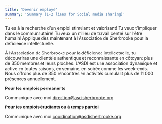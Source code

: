 ```yaml
---
title: 'Devenir employé'
summary: 'Summary (1-2 lines for Social media sharing)'
---
```


Tu es à la recherche d’un emploi stimulant et valorisant! Tu veux t’impliquer dans le communautaire! Tu veux un milieu de travail centré sur l’être humain! Applique dès maintenant à l’Association de Sherbrooke pour la déficience intellectuelle.

À l’Association de Sherbrooke pour la déficience intellectuelle, tu découvriras une clientèle authentique et reconnaissante en côtoyant plus de 350 membres et leurs proches. L’ASDI est une association dynamique et active en toutes saisons, en semaine, en soirée comme les week-ends. Nous offrons plus de 350 rencontres en activités cumulant plus de 11 000 présences annuellement.

**Pour les emplois permanents**

Communique avec moi
[direction@asdisherbrooke.org](mailto:direction@asdisherbrooke.org)

**Pour les emplois étudiants ou à temps partiel**

Communique avec moi
[coordination@asdisherbrooke.org](mailto:coordination@asdisherbrooke.org)
